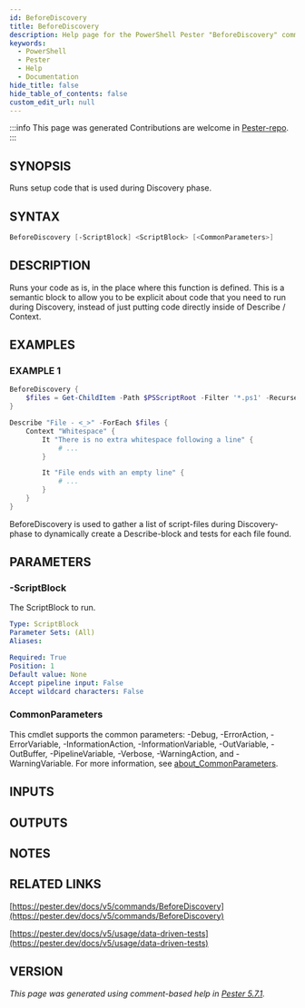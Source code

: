 ```yaml
---
id: BeforeDiscovery
title: BeforeDiscovery
description: Help page for the PowerShell Pester "BeforeDiscovery" command
keywords:
  - PowerShell
  - Pester
  - Help
  - Documentation
hide_title: false
hide_table_of_contents: false
custom_edit_url: null
---
```


:::info This page was generated
Contributions are welcome in [Pester-repo](https://github.com/pester/pester).
:::

## SYNOPSIS

Runs setup code that is used during Discovery phase.

## SYNTAX

```powershell
BeforeDiscovery [-ScriptBlock] <ScriptBlock> [<CommonParameters>]
```

## DESCRIPTION

Runs your code as is, in the place where this function is defined.
This is a semantic block to allow you
to be explicit about code that you need to run during Discovery, instead of just
putting code directly inside of Describe / Context.

## EXAMPLES

### EXAMPLE 1

```powershell
BeforeDiscovery {
    $files = Get-ChildItem -Path $PSScriptRoot -Filter '*.ps1' -Recurse
}

Describe "File - <_>" -ForEach $files {
    Context "Whitespace" {
        It "There is no extra whitespace following a line" {
            # ...
        }

        It "File ends with an empty line" {
            # ...
        }
    }
}
```

BeforeDiscovery is used to gather a list of script-files during Discovery-phase to
dynamically create a Describe-block and tests for each file found.

## PARAMETERS

### -ScriptBlock

The ScriptBlock to run.

```yaml
Type: ScriptBlock
Parameter Sets: (All)
Aliases:

Required: True
Position: 1
Default value: None
Accept pipeline input: False
Accept wildcard characters: False
```

### CommonParameters

This cmdlet supports the common parameters: -Debug, -ErrorAction, -ErrorVariable, -InformationAction, -InformationVariable, -OutVariable, -OutBuffer, -PipelineVariable, -Verbose, -WarningAction, and -WarningVariable. For more information, see [about_CommonParameters](http://go.microsoft.com/fwlink/?LinkID=113216).

## INPUTS

## OUTPUTS

## NOTES

## RELATED LINKS

[https://pester.dev/docs/v5/commands/BeforeDiscovery](https://pester.dev/docs/v5/commands/BeforeDiscovery)

[https://pester.dev/docs/v5/usage/data-driven-tests](https://pester.dev/docs/v5/usage/data-driven-tests)

## VERSION

*This page was generated using comment-based help in [Pester 5.7.1](https://github.com/pester/pester).*
